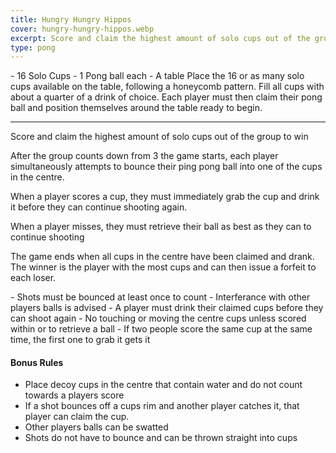 ```yaml
---
title: Hungry Hungry Hippos
cover: hungry-hungry-hippos.webp
excerpt: Score and claim the highest amount of solo cups out of the group to win
type: pong
---
```


<GameHero
  cover="/images/hungry-hungry-hippos.webp"
  alt="Hungry Hungry Hippos"
/>

<GameSection title="Equipment" icon="/images/liquor.webp">
-   16 Solo Cups
-   1 Pong ball each
-   A table
</GameSection>

<GameSection title="Setup" icon="/images/settings.webp">
Place the 16 or as many solo cups available on the table, following a honeycomb pattern. Fill all cups with about a quarter of a drink of choice. Each player must then claim their pong ball and position themselves around the table ready to begin.

* * *
</GameSection>

<GameSection title="Aim of the Game" icon="/images/target.webp">
<p>Score and claim the highest amount of solo cups out of the group to win</p>
</GameSection>

<GameSection title="How to Play" icon="/images/question.webp">
After the group counts down from 3 the game starts, each player simultaneously attempts to bounce their ping pong ball into one of the cups in the centre.

When a player scores a cup, they must immediately grab the cup and drink it before they can continue shooting again.

When a player misses, they must retrieve their ball as best as they can to continue shooting

The game ends when all cups in the centre have been claimed and drank. The winner is the player with the most cups and can then issue a forfeit to each loser.
</GameSection>

<GameSection title="Rules" icon="/images/rules.webp">
-   Shots must be bounced at least once to count
-   Interferance with other players balls is advised
-   A player must drink their claimed cups before they can shoot again
-   No touching or moving the centre cups unless scored within or to retrieve a ball
-   If two people score the same cup at the same time, the first one to grab it gets it
</GameSection>

<GameSection title="Special Edition" icon="/images/special.webp">

<h4>Bonus Rules</h4>

-   Place decoy cups in the centre that contain water and do not count towards a players score
-   If a shot bounces off a cups rim and another player catches it, that player can claim the cup.
-   Other players balls can be swatted
-   Shots do not have to bounce and can be thrown straight into cups
</GameSection>

<ShareButtons title="Hungry Hungry Hippos" />

<FeedbackCard>
</FeedbackCard>

